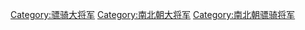 [[Category:骠骑大将军|Category:骠骑大将军]]
[[Category:南北朝大将军|Category:南北朝大将军]]
[[Category:南北朝骠骑将军|Category:南北朝骠骑将军]]
